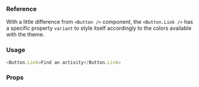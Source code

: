 
### Reference

With a little difference from `<Button />` component, the `<Button.Link />` has
a specific property `variant` to style itself accordingly to the colors
available with the theme.

### Usage

```javascript type=expo
<Button.Link>Find an activity</Button.Link>
```

### Props

<PropsTable component="Button.Link" platform="native" />
